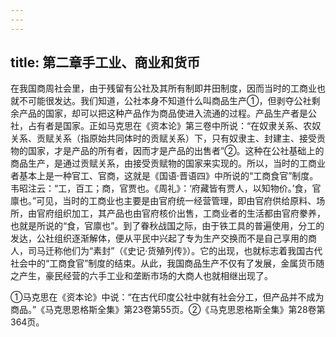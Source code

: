 ```yaml
---
---
---
```

title: 第二章手工业、商业和货币
---



在我国商周社会里，由于残留有公社及其所有制即井田制度，因而当时的工商业也就不可能很发达。我们知道，公社本身不知道什么叫商品生产①，但剥夺公社剩余产品的国家，却可以把这种产品作为商品使进入流通的过程。产品生产者是公社，占有者是国家。正如马克思在《资本论》第三卷中所说：“在奴隶关系、农奴关系、贡赋关系（指原始共同体时的贡赋关系）下，只有奴隶主、封建主、接受贡物的国家，才是产品的所有者，因而才是产品的出售者”②。这种在公社基础上的商品生产，是通过贡赋关系，由接受贡赋物的国家来实现的。所以，当时的工商业者基本上是一种官工、官商，这就是《国语·晋语四》中所说的“工商食官”制度。韦昭注云：“工，百工；商，官贾也。《周礼》：‘府藏皆有贾人，以知物价。’食，官廪也。”可见，当时的工商业也主要是由官府统一经营管理，即由官府供给原料、场所，由官府组织加工，其产品也由官府核价出售，工商业者的生活都由官府豢养，也就是所说的“食，官廪也”。到了眷秋战国之际，由于铁工具的普遍使用，分工的发达，公社组织逐渐解体，便从平民中兴起了专为生产交换而不是自己享用的商人，司马迁称他们为“素封”（《史记·货殖列传》）。它的出现，也就标志着我国古代社会中的“工商食官”制度的结束。从此，我国商品生产不仅有了发展，金属货币随之产生，豪民经营的六手工业和垄断市场的大商人也就相继出现了。

①马克思在《资本论》中说：“在古代印度公社中就有社会分工，但产品并不成为商品。”《马克思恩格斯全集》第23卷第55页。②《马克思恩格斯全集》第28卷第364页。